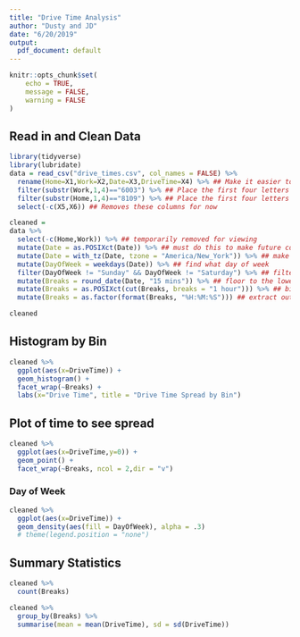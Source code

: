```yaml
---
title: "Drive Time Analysis"
author: "Dusty and JD"
date: "6/20/2019"
output:
  pdf_document: default
---
```


```r
knitr::opts_chunk$set(
	echo = TRUE,
	message = FALSE,
	warning = FALSE
)
```

## Read in and Clean Data

```r
library(tidyverse)
library(lubridate)
data = read_csv("drive_times.csv", col_names = FALSE) %>%
  rename(Home=X1,Work=X2,Date=X3,DriveTime=X4) %>% ## Make it easier to read
  filter(substr(Work,1,4)=="6003") %>% ## Place the first four letters of your "Work" Address here
  filter(substr(Home,1,4)=="8109") %>% ## Place the first four letters of your "Home" Address here
  select(-c(X5,X6)) ## Removes these columns for now

cleaned = 
data %>% 
  select(-c(Home,Work)) %>% ## temporarily removed for viewing
  mutate(Date = as.POSIXct(Date)) %>% ## must do this to make future comands work
  mutate(Date = with_tz(Date, tzone = "America/New_York")) %>% ## make this the eastern time zone
  mutate(DayOfWeek = weekdays(Date)) %>% ## find what day of week 
  filter(DayOfWeek != "Sunday" && DayOfWeek != "Saturday") %>% ## filter out weekends
  mutate(Breaks = round_date(Date, "15 mins")) %>% ## floor to the lowest 15 minutes
  mutate(Breaks = as.POSIXct(cut(Breaks, breaks = "1 hour"))) %>% ## bin 1 hour -- eventually will do 15 mins when I have enought data
  mutate(Breaks = as.factor(format(Breaks, "%H:%M:%S"))) ## extract out just the HMS for plotting purpose and make a factor

cleaned

```

## Histogram by Bin

```r
cleaned %>%
  ggplot(aes(x=DriveTime)) +
  geom_histogram() +
  facet_wrap(~Breaks) +
  labs(x="Drive Time", title = "Drive Time Spread by Bin")
```

## Plot of time to see spread

```r
cleaned %>%
  ggplot(aes(x=DriveTime,y=0)) +
  geom_point() +
  facet_wrap(~Breaks, ncol = 2,dir = "v")
```

### Day of Week

```r
cleaned %>%
  ggplot(aes(x=DriveTime)) +
  geom_density(aes(fill = DayOfWeek), alpha = .3) 
  # theme(legend.position = "none")

```



## Summary Statistics

```r
cleaned %>%
  count(Breaks)

cleaned %>%
  group_by(Breaks) %>%
  summarise(mean = mean(DriveTime), sd = sd(DriveTime))

```

